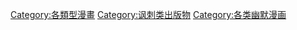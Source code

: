 [[Category:各類型漫畫|Category:各類型漫畫]]
[[Category:讽刺类出版物|Category:讽刺类出版物]]
[[Category:各类幽默漫画|Category:各类幽默漫画]]